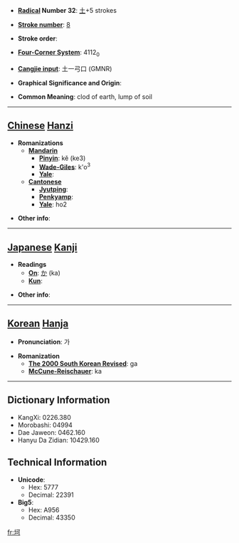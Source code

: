 * '''[[Wiktionary:Chinese radical index| Radical]] Number 32''': [[Wiktionary:Chinese radical index 土|土]]+5 strokes

* '''[[Wiktionary:Chinese total strokes index|Stroke number]]''': [[Wiktionary:Chinese total strokes index 8|8]]

* '''Stroke order''': 

* '''[[Wiktionary:Chinese four corner index|Four-Corner System]]''': 4112<sub>0</sub>

* '''[[Wiktionary:Chinese Cangjie index|Cangjie input]]''': 土一弓口 (GMNR)

* '''Graphical Significance and Origin''': 

* '''Common Meaning''': clod of earth, lump of soil

----

== [[Chinese]] [[Hanzi]] ==

* '''Romanizations'''
** '''[[Mandarin]]'''
*** '''[[Pinyin]]''': kě (ke3)
*** '''[[Wade-Giles]]''': k'o<sup>3</sup>
*** '''[[Yale]]''': 
** '''[[Cantonese]]'''
*** '''[[Jyutping]]''':
*** '''[[Penkyamp]]''': 
*** '''[[Yale]]''': ho2

* '''Other info''': 

----

== [[Japanese]] [[Kanji]] ==

* '''Readings'''
** '''[[On]]''': [[か]] (ka)
** '''[[Kun]]''': 

* '''Other info''':  

----

== [[Korean]] [[Hanja]] ==

* '''Pronunciation''': 가

* '''Romanization'''
** '''[[The 2000 South Korean Revised Romanization|The 2000 South Korean Revised]]''': ga
** '''[[McCune-Reischauer]]''': ka

----

== Dictionary Information ==

* KangXi: 0226.380
* Morobashi: 04994
* Dae Jaweon: 0462.160
* Hanyu Da Zidian: 10429.160

== Technical Information ==

* '''Unicode''':
** Hex: 5777
** Decimal: 22391
* '''Big5''':
** Hex: A956
** Decimal: 43350

[[fr:坷]]